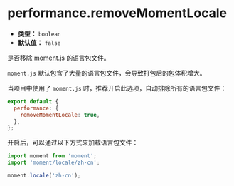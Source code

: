 # performance.removeMomentLocale

- **类型：** `boolean`
- **默认值：** `false`

是否移除 [moment.js](https://momentjs.com/) 的语言包文件。

`moment.js` 默认包含了大量的语言包文件，会导致打包后的包体积增大。

当项目中使用了 `moment.js` 时，推荐开启此选项，自动排除所有的语言包文件：

```js
export default {
  performance: {
    removeMomentLocale: true,
  },
};
```

开启后，可以通过以下方式来加载语言包文件：

```js
import moment from 'moment';
import 'moment/locale/zh-cn';

moment.locale('zh-cn');
```
